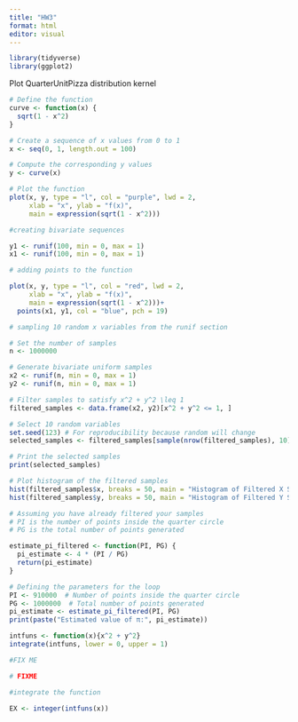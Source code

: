 ```yaml
---
title: "HW3"
format: html
editor: visual
---
```


```r
library(tidyverse)
library(ggplot2)
```

Plot QuarterUnitPizza distribution kernel

```r
# Define the function
curve <- function(x) {
  sqrt(1 - x^2)
}

# Create a sequence of x values from 0 to 1
x <- seq(0, 1, length.out = 100)

# Compute the corresponding y values
y <- curve(x)

# Plot the function
plot(x, y, type = "l", col = "purple", lwd = 2, 
     xlab = "x", ylab = "f(x)", 
     main = expression(sqrt(1 - x^2)))

```


```r

#creating bivariate sequences

y1 <- runif(100, min = 0, max = 1)
x1 <- runif(100, min = 0, max = 1)

# adding points to the function

plot(x, y, type = "l", col = "red", lwd = 2, 
     xlab = "x", ylab = "f(x)", 
     main = expression(sqrt(1 - x^2)))+
  points(x1, y1, col = "blue", pch = 19)


```


```r
# sampling 10 random x variables from the runif section

# Set the number of samples
n <- 1000000

# Generate bivariate uniform samples
x2 <- runif(n, min = 0, max = 1)
y2 <- runif(n, min = 0, max = 1)

# Filter samples to satisfy x^2 + y^2 \leq 1
filtered_samples <- data.frame(x2, y2)[x^2 + y^2 <= 1, ]

# Select 10 random variables
set.seed(123) # For reproducibility because random will change
selected_samples <- filtered_samples[sample(nrow(filtered_samples), 10), ]

# Print the selected samples
print(selected_samples)

# Plot histogram of the filtered samples
hist(filtered_samples$x, breaks = 50, main = "Histogram of Filtered X Samples", xlab = "X values")
hist(filtered_samples$y, breaks = 50, main = "Histogram of Filtered Y Samples", xlab = "Y values")


```


```r

# Assuming you have already filtered your samples
# PI is the number of points inside the quarter circle
# PG is the total number of points generated

estimate_pi_filtered <- function(PI, PG) {
  pi_estimate <- 4 * (PI / PG)
  return(pi_estimate)
}

# Defining the parameters for the loop
PI <- 910000  # Number of points inside the quarter circle
PG <- 1000000  # Total number of points generated
pi_estimate <- estimate_pi_filtered(PI, PG)
print(paste("Estimated value of π:", pi_estimate))


```


```r
intfuns <- function(x){x^2 + y^2}
integrate(intfuns, lower = 0, upper = 1)

#FIX ME

```

```r

# FIXME

#integrate the function

EX <- integer(intfuns(x))




```

